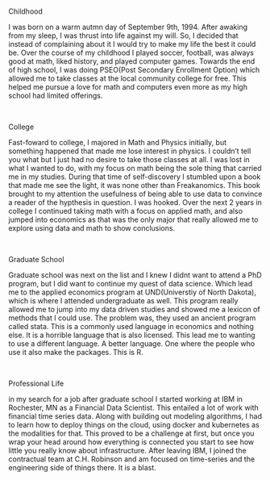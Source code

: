 
</br>
</br>
</br>


<div class="nes-container is-dark with-title">
  <p class="title">Childhood</p>
  <p>I was born on a warm autmn day of September 9th, 1994. After awaking from my sleep, I was thrust into life against my will. So, I decided that instead of complaining about it I would try to make my life the best it could be. Over the course of my childhood I played soccer, football, was always good at math, liked history, and played computer games. Towards the end of high school, I was doing PSEO(Post Secondary Enrollment Option) which allowed me to take classes at the local community college for free. This helped me pursue a love for math and computers even more as my high school had limited offerings.</p>
</div>

</br>

<div class="nes-container is-dark with-title">
  <p class="title">College</p>
  <p>Fast-foward to college, I majored in Math and Physics initially, but something happened that made me lose interest in physics. I couldn't tell you what but I just had no desire to take those classes at all. I was lost in what I wanted to do, with my focus on math being the sole thing that carried me in my studies. During that time of self-discovery I stumbled upon a book that made me see the light, it was none other than Freakanomics. This book brought to my attention the usefulness of being able to use data to convince a reader of the hypthesis in question. I was hooked. Over the next 2 years in college I continued taking math with a focus on applied math, and also jumped into economics as that was the only major that really allowed me to explore using data and math to show conclusions. </p>
</div>

</br>

<div class="nes-container is-dark with-title">
  <p class="title">Graduate School</p>
  <p>Graduate school was next on the list and I knew I didnt want to attend a PhD program, but I did want to continue my quest of data science. Which lead me to the applied economics program at UND(Universtiy of North Dakota), which is where I attended undergraduate as well. This program really allowed me to jump into my data driven studies and showed me a lexicon of methods that I could use. The problem was, they used an ancient program called stata. This is a commonly used language in economics and nothing else. It is a horrible language that is also licensed. This lead me to wanting to use a different language. A better language. One where the people who use it also make the packages. This is R.</p>
</div>

</br>

<div class="nes-container is-dark with-title">
  <p class="title">Professional Life</p>
  <p>in my search for a job after graduate school I started working at IBM in Rochester, MN as a Financial Data Scientist. This entailed a lot of work with financial time series data. Along with building out modeling algorithms, I had to learn how to deploy things on the cloud, using docker and kubernetes as the modalities for that. This proved to be a challenge at first, but once you wrap your head around how everything is connected you start to see how little you really know about infrastructure. After leaving IBM, I joined the contractual team at C.H. Robinson and am focused on time-series and the engineering side of things there. It is a blast. </p>
</div>

